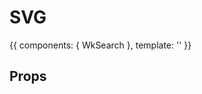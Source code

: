 
<Meta title="Components/WkSearch" />

# SVG

<Story name="view">
  {{
    components: { WkSearch },
    template: '<wk-search @input="onInput" v-model="test"/>'
  }}
</Story>


## Props
<Props of={WkSearch} />


